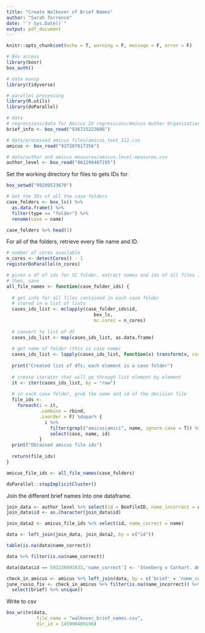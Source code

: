 ```yaml
---
title: "Create Walkover of Brief Names"
author: "Sarah Torrence"
date: "`r Sys.Date()`"
output: pdf_document
---
```


```r
knitr::opts_chunk$set(echo = T, warning = F, message = F, error = F)

# Box access
library(boxr)
box_auth()

# data manip
library(tidyverse)

# parallel processing
library(R.utils)
library(doParallel)

# data
# regressions/data for Amicus IV regressions/Amicus Author Organization Categorization.xlsx
brief_info <- box_read("936715223606")

# data/processed amicus files/amicus_text_512.csv
amicus <- box_read("937207017356")

# data/author and amicus measures/amicus-level-measures.csv
author_level <- box_read("861296487195")
```

Set the working directory for files to gets IDs for.

```r
box_setwd("99209523670")
```

```r
# Get the IDs of all the case folders 
case_folders <- box_ls() %>%
  as.data.frame() %>% 
  filter(type == "folder") %>% 
  rename(case = name)

case_folders %>% head(1)
```

For all of the folders, retrieve every file name and ID. 

```r
# number of cores available
n_cores <- detectCores() - 1
registerDoParallel(n_cores)

# given a df of ids for SC folder, extract names and ids of all files in case folder
# then, save
all_file_names <- function(case_folder_ids) {
  
  # get info for all files contained in each case folder
  # stored in a list of lists
  cases_ids_list <- mclapply(case_folder_ids$id,
                                box_ls,
                                mc.cores = n_cores)
  
  # convert to list of df
  cases_ids_list <- map(cases_ids_list, as.data.frame)
  
  # get name of folder (this is case name)
  cases_ids_list <- lapply(cases_ids_list, function(x) transform(x, case = sub(".*/", "", path)))
  
  print("Created list of dfs; each element is a case folder")
  
  # create iterator that will go through list element by element
  it <- iter(cases_ids_list, by = "row")
  
  # in each case folder, grab the name and id of the decision file
  file_ids <-
    foreach(i = it,
            .combine = rbind,
            .inorder = F) %dopar% {
              i %>%
                filter(grepl("amicus|amici", name, ignore.case = T)) %>%
                select(case, name, id)
            }
  print("Obtained amicus file ids")
  
  return(file_ids)
}

amicus_file_ids <- all_file_names(case_folders)

doParallel::stopImplicitCluster()
```

Join the different brief names into one dataframe.

```r
join_data <- author_level %>% select(id = BoxFileID, name_incorrect = AmicusBrief, CaseId)
join_data$id <- as.character(join_data$id)

join_data2 <- amicus_file_ids %>% select(id, name_correct = name)

data <- left_join(join_data, join_data2, by = c("id"))
```

```r
table(is.na(data$name_correct))
```

```r
data %>% filter(is.na(name_correct))
```

```r
data[data$id == 592236091833,'name_correct'] <- 'Stenberg v Carhart. Amics Brief for Petitioner by Agudath Israel of America.docx'
```


```r
check_in_amicus <- amicus %>% left_join(data, by = c('brief' = 'name_correct'))
june_russo_fix <- check_in_amicus %>% filter(is.na(name_incorrect)) %>%
  select(brief) %>% unique()
```


Write to csv

```r
box_write(data,
           file_name = "walkover_brief_names.csv",
           dir_id = 145990409196)
```

